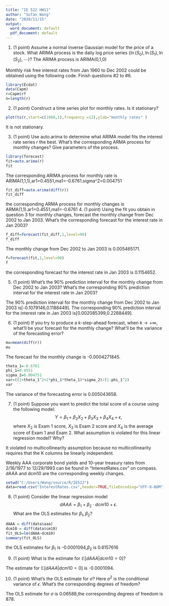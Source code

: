 ---
title: "IE 522 HW11"
author: "Sufan Wang"
date: "2020/11/15"
output:
  word_document: default
  pdf_document: default
---

1. (1 point) Assume a normal inverse Gaussian model for the price of a stock. What ARIMA process is the daily log price series $\{\ln(S_0),\ln(S_1),\ln(S_2),\cdots\}$?
The ARIMA process is ARIMA(0,1,0)

Monthly risk free interest rates from Jan 1960 to Dec 2002 could be obtained using the following code. Finish questions #2 to #6.
```{r,warning=FALSE,message=FALSE}
library(Ecdat)
data(Capm)
r=Capm$rf
n=length(r)

```

2. (1 point) Construct a time series plot for monthly rates. Is it stationary? 
```{r}
plot(ts(r,start=c(1960,1),frequency =12),ylab="monthly rates" )
```
It is not stationary.

    
3. (1 point) Use auto.arima to determine what ARIMA model fits the interest rate series $r$ the best. What's the corresponding ARMA process for monthly changes? Give parameters of the process. 
```{r}
library(forecast)
fit=auto.arima(r)
fit
```

The corresponding ARIMA process for monthly rate is ARIMA(1,1,1),ar1=0.4551,ma1=-0.6761.sigma^2=0.004751
```{r}
fit_diff=auto.arima(diff(r))
fit_diff
```
the corresponding ARMA process for monthly changes is  ARMA(1,1).ar1=0.4551,ma1=-0.6761
4. (1 point) Using the fit you obtain in question 3 for monthly changes, forecast the monthly change from Dec 2002 to Jan 2003. What's the corresponding forecast for the interest rate in Jan 2003? 
```{r}
f_diff=forecast(fit_diff,1,level=90)
f_diff
```
The monthly change from Dec 2002 to Jan 2003 is 0.005465171.
```{r}
f=forecast(fit,1,level=90)
f
```
the corresponding forecast for the interest rate in Jan 2003 is 0.1154652.

5. (1 point) What's the 90% prediction interval for the monthly change from Dec 2002 to Jan 2003? What's the corresponding 90% prediction interval for the interest rate in Jan 2003? 

The 90% prediction interval for the monthly change from Dec 2002 to Jan 2003 is[-0.1079146,0.1188449].
The corresponding 90% prediction interval for the interest rate in Jan 2003 is[0.002085399,0.2288449
].

6. (1 point) If you try to produce a $k$-step-ahead forecast, when $k\rightarrow+\infty$, what'll be your forecast for the monthly change? What'll be the variance of the forecasting error? 
```{r}
mu=mean(diff(r))
mu
```
The forecast for the monthly change is  -0.0004271845.
```{r}
theta_1=-0.6761
phi_1=0.4551
sigma_2=0.004751
var=((1+theta_1^2+2*phi_1*theta_1)*sigma_2)/(1-phi_1^2)
var
```
The variance of the forecasting error is 0.005043658.

7. (1 point) Suppose you want to predict the total score of a course using the following model:
$$
    Y=\beta_1+\beta_2X_2+\beta_3X_3+\beta_4X_4+\epsilon,
$$
where $X_2$ is Exam 1 score, $X_3$ is Exam 2 score and $X_4$ is the average score of Exam 1 and Exam 2. What assumption is violated for this linear regression model? Why? 

It violated no multicollinearity assumption because no multicollinearity requires that the K columns be linearly independent.

Weekly AAA corporate bond yields and 10-year treasury rates from 2/16/1977 to 12/29/1993 can be found in "InterestRates.csv" on compass. dAAA and dcm10 are the corresponding weekly changes. 
```{r}
setwd("C:/Users/Wang/source/R/IE522")
data=read.csv("InterestRates.csv",header=TRUE,fileEncoding="UTF-8-BOM")
```
8. (1 point) Consider the linear regression model 
$$
    dAAA=\beta_1+\beta_2\cdot dcm10+\epsilon.
$$
What are the OLS estimates for $\beta_1,\beta_2$?
```{r}
dAAA = diff(data$aaa)
dcm10 = diff(data$cm10)
fit_OLS=lm(dAAA~dcm10)
summary(fit_OLS)
```
the OLS estimates for $\beta_1$ is -0.0001094,$\beta_2$ is 0.6157616


9. (1 point) What is the estimate for $\mathbb{E}[dAAA|dcm10=0]$?

The estimate for $\mathbb{E}[dAAA|dcm10=0]$ is -0.0001094.


10. (1 point) What's the OLS estimate for $\sigma$? Here $\sigma^2$ is the conditional variance of $\epsilon$.  What's the corresponding degrees of freedom? 

The OLS estimate for $\sigma$ is 0.06588,the corresponding degrees of freedom is 878.

